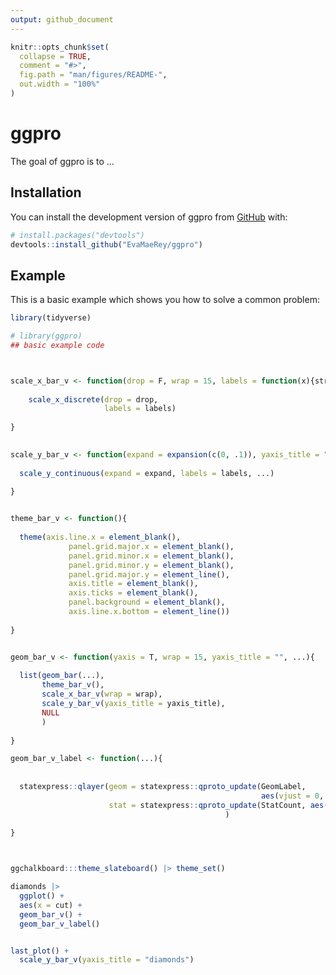 ```yaml
---
output: github_document
---
```


<!-- README.md is generated from README.Rmd. Please edit that file -->

```r
knitr::opts_chunk$set(
  collapse = TRUE,
  comment = "#>",
  fig.path = "man/figures/README-",
  out.width = "100%"
)
```

# ggpro

<!-- badges: start -->
<!-- badges: end -->

The goal of ggpro is to ...

## Installation

You can install the development version of ggpro from [GitHub](https://github.com/) with:

``` r
# install.packages("devtools")
devtools::install_github("EvaMaeRey/ggpro")
```

## Example

This is a basic example which shows you how to solve a common problem:

```r
library(tidyverse)


```

```r
# library(ggpro)
## basic example code



scale_x_bar_v <- function(drop = F, wrap = 15, labels = function(x){stringr::str_wrap(x, wrap)}, ...){
  
    scale_x_discrete(drop = drop, 
                     labels = labels)
  
}    

  
scale_y_bar_v <- function(expand = expansion(c(0, .1)), yaxis_title = "", labels = function(x){ifelse(x == max(x, na.rm = T), paste0("\n", x, "\n", yaxis_title), x)}, ...){
 
  scale_y_continuous(expand = expand, labels = labels, ...)
   
}


theme_bar_v <- function(){
  
  theme(axis.line.x = element_blank(),
             panel.grid.major.x = element_blank(),
             panel.grid.minor.x = element_blank(),
             panel.grid.minor.y = element_blank(),
             panel.grid.major.y = element_line(),
             axis.title = element_blank(),
             axis.ticks = element_blank(),
             panel.background = element_blank(),
             axis.line.x.bottom = element_line())
  
}


geom_bar_v <- function(yaxis = T, wrap = 15, yaxis_title = "", ...){
  
  list(geom_bar(...),
       theme_bar_v(),
       scale_x_bar_v(wrap = wrap),
       scale_y_bar_v(yaxis_title = yaxis_title),
       NULL
       )
  
}

geom_bar_v_label <- function(...){
  
  
  statexpress::qlayer(geom = statexpress::qproto_update(GeomLabel,
                                                        aes(vjust = 0, linewidth = 0, fill = NA)),
                      stat = statexpress::qproto_update(StatCount, aes(label = after_stat(count)))
                                                )
  
}




```


```r
ggchalkboard:::theme_slateboard() |> theme_set()

diamonds |> 
  ggplot() + 
  aes(x = cut) + 
  geom_bar_v() + 
  geom_bar_v_label()


last_plot() + 
  scale_y_bar_v(yaxis_title = "diamonds")


```


